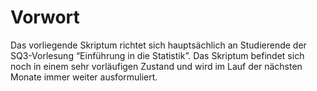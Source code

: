 # Vorwort {.unnumbered}

Das vorliegende Skriptum richtet sich hauptsächlich an Studierende der SQ3-Vorlesung "Einführung in die Statistik". Das Skriptum befindet sich noch in einem sehr vorläufigen Zustand und wird im Lauf der nächsten Monate immer weiter ausformuliert.
